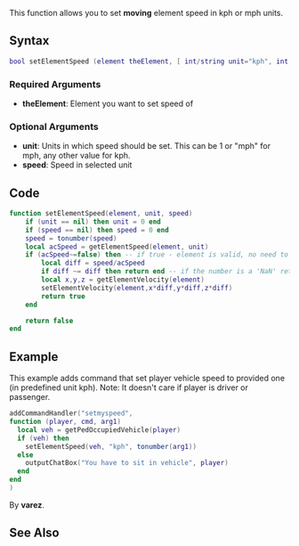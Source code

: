 
{{Useful Function}}
This function allows you to set '''moving''' element speed in kph or mph units.
==Syntax==
<syntaxhighlight lang="lua">
bool setElementSpeed (element theElement, [ int/string unit="kph", int speed=0 ])
</syntaxhighlight>

===Required Arguments===
* '''theElement''': Element you want to set speed of

===Optional Arguments===
{{OptionalArg}}
* '''unit''': Units in which speed should be set. This can be 1 or "mph" for mph, any other value for kph.
* '''speed''': Speed in selected unit

==Code==
{{RequiredFunctions|getElementSpeed}}
<section name="Function source" class="both" show="true">
<syntaxhighlight lang="lua">
function setElementSpeed(element, unit, speed)
	if (unit == nil) then unit = 0 end
	if (speed == nil) then speed = 0 end
	speed = tonumber(speed)
	local acSpeed = getElementSpeed(element, unit)
	if (acSpeed~=false) then -- if true - element is valid, no need to check again
		local diff = speed/acSpeed
		if diff ~= diff then return end -- if the number is a 'NaN' return end.
		local x,y,z = getElementVelocity(element)
		setElementVelocity(element,x*diff,y*diff,z*diff)
		return true
	end

	return false
end
</syntaxhighlight>
</section>

==Example==
<section name="Server-side example" class="server" show="true">
This example adds command that set player vehicle speed to provided one (in predefined unit kph). Note: It doesn't care if player is driver or passenger.
<syntaxhighlight lang="lua">
addCommandHandler("setmyspeed",
function (player, cmd, arg1)
  local veh = getPedOccupiedVehicle(player)
  if (veh) then
    setElementSpeed(veh, "kph", tonumber(arg1))
  else
    outputChatBox("You have to sit in vehicle", player)
  end
end
)
</syntaxhighlight>
</section>

By '''varez'''.

==See Also==
{{Useful_Functions}}